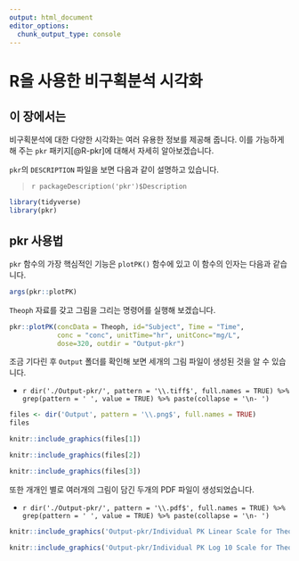 ```yaml
---
output: html_document
editor_options: 
  chunk_output_type: console
---
```


# R을 사용한 비구획분석 시각화 {#pkr}

## 이 장에서는 {#summary-pkr}

비구획분석에 대한 다양한 시각화는 여러 유용한 정보를 제공해 줍니다. 이를 가능하게 해 주는 `pkr` 패키지[@R-pkr]에 대해서  자세히 알아보겠습니다.

`pkr`의 `DESCRIPTION` 파일을 보면 다음과 같이 설명하고 있습니다.

> `r packageDescription('pkr')$Description`

```r
library(tidyverse)
library(pkr)
```

## pkr 사용법 {#pkr-manual}

`pkr` 함수의 가장 핵심적인 기능은 `plotPK()` 함수에 있고 이 함수의 인자는 다음과 같습니다.

```r
args(pkr::plotPK)
```

`Theoph` 자료를 갖고 그림을 그리는 명령어를 실행해 보겠습니다.

```r
pkr::plotPK(concData = Theoph, id="Subject", Time = "Time", 
			conc = "conc", unitTime="hr", unitConc="mg/L", 
			dose=320, outdir = "Output-pkr")
```

조금 기다린 후 `Output` 폴더를 확인해 보면 세개의 그림 파일이 생성된 것을 알 수 있습니다.

- `r dir('./Output-pkr/', pattern = '\\.tiff$', full.names = TRUE) %>% grep(pattern = ' ', value = TRUE) %>% paste(collapse = '\n- ')` 

```r
files <- dir('Output', pattern = '\\.png$', full.names = TRUE)
files
```

```r
knitr::include_graphics(files[1])
```

```r
knitr::include_graphics(files[2])
```

```r
knitr::include_graphics(files[3])
```

또한 개개인 별로 여러개의 그림이 담긴 두개의 PDF 파일이 생성되었습니다.

- `r dir('./Output-pkr/', pattern = '\\.pdf$', full.names = TRUE) %>% grep(pattern = ' ', value = TRUE) %>% paste(collapse = '\n- ')` 


```r
knitr::include_graphics('Output-pkr/Individual PK Linear Scale for Theoph.png')
```

```r
knitr::include_graphics('Output-pkr/Individual PK Log 10 Scale for Theoph.png')
```

